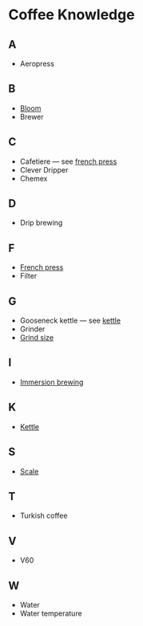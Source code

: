 
# Coffee Knowledge

## A

- Aeropress

## B

- [Bloom](/knowledge/bloom)
- Brewer

## C

- Cafetiere — see [french press](/knowledge/french-press)
- Clever Dripper
- Chemex

## D

- Drip brewing

## F

- [French press](/knowledge/french-press)
- Filter

## G

- Gooseneck kettle — see [kettle](/knowledge/kettle)
- Grinder
- [Grind size](/knowledge/grind-size)

## I

- [Immersion brewing](/knowledge/immersion)

## K

- [Kettle](/knowledge/kettle)

## S

- [Scale](/knowledge/scale)

## T

- Turkish coffee

## V

- V60

## W

- Water
- Water temperature
